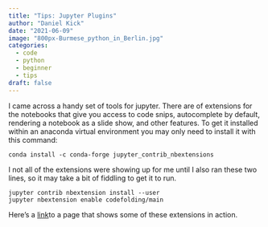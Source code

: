 ```yaml
---
title: "Tips: Jupyter Plugins"
author: "Daniel Kick"
date: "2021-06-09"
image: "800px-Burmese_python_in_Berlin.jpg"
categories: 
  - code
  - python
  - beginner
  - tips
draft: false
---
```


<!-- https://commons.wikimedia.org/wiki/File:Burmese_python_in_Berlin.jpg -->

I came across a handy set of tools for jupyter. There are of extensions for the notebooks that give you access to code snips, autocomplete by default, rendering a notebook as a slide show, and other features. To get it installed within an anaconda virtual environment you may only need to install it with this command:

`conda install -c conda-forge jupyter_contrib_nbextensions`

I not all of the extensions were showing up for me until I also ran these two lines, so it may take a bit of fiddling to get it to run.

```         
jupyter contrib nbextension install --user
jupyter nbextension enable codefolding/main
```

Here's a [link](https://towardsdatascience.com/bringing-the-best-out-of-jupyter-notebooks-for-data-science-f0871519ca29 "https://towardsdatascience.com/bringing-the-best-out-of-jupyter-notebooks-for-data-science-f0871519ca29")to a page that shows some of these extensions in action.
